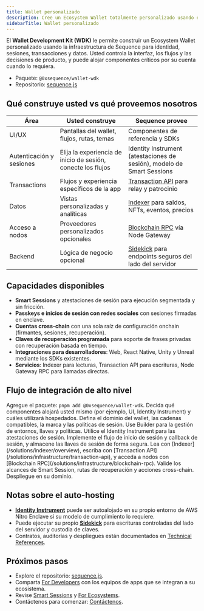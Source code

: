 ```yaml
---
title: Wallet personalizado
description: Cree un Ecosystem Wallet totalmente personalizado usando el Wallet Development Kit sobre la infraestructura de Sequence. Aloje componentes críticos usted mismo si es necesario.
sidebarTitle: Wallet personalizado
---
```


El **Wallet Development Kit (WDK)** le permite construir un Ecosystem Wallet personalizado usando la infraestructura de Sequence para identidad, sesiones, transacciones y datos. Usted controla la interfaz, los flujos y las decisiones de producto, y puede alojar componentes críticos por su cuenta cuando lo requiera.
- Paquete: `@0xsequence/wallet-wdk`
- Repositorio: [sequence.js](https://github.com/0xsequence/sequence.js)

## Qué construye usted vs qué proveemos nosotros

| Área                     | Usted construye                                              | Sequence provee                                                                             |
| ------------------------ | ------------------------------------------------------------ | ------------------------------------------------------------------------------------------- |
| UI/UX                    | Pantallas del wallet, flujos, rutas, temas                   | Componentes de referencia y SDKs                                                            |
| Autenticación y sesiones | Elija la experiencia de inicio de sesión, conecte los flujos | Identity Instrument (atestaciones de sesión), modelo de Smart Sessions                      |
| Transactions             | Flujos y experiencia específicos de la app                   | [Transaction API](/solutions/infrastructure/transaction-api) para relay y patrocinio        |
| Datos                    | Vistas personalizadas y analíticas                           | [Indexer](/solutions/indexer/overview) para saldos, NFTs, eventos, precios                  |
| Acceso a nodos           | Proveedores personalizados opcionales                        | [Blockchain RPC](/solutions/infrastructure/blockchain-rpc) vía Node Gateway                 |
| Backend                  | Lógica de negocio opcional                                   | [Sidekick](/solutions/infrastructure/sidekick) para endpoints seguros del lado del servidor |

## Capacidades disponibles

- **Smart Sessions** y atestaciones de sesión para ejecución segmentada y sin fricción.
- **Passkeys e inicios de sesión con redes sociales** con sesiones firmadas en enclave.
- **Cuentas cross-chain** con una sola raíz de configuración onchain (firmantes, sesiones, recuperación).
- **Claves de recuperación programada** para soporte de frases privadas con recuperación basada en tiempo.
- **Integraciones para desarrolladores**: Web, React Native, Unity y Unreal mediante los SDKs existentes.
- **Servicios**: Indexer para lecturas, Transaction API para escrituras, Node Gateway RPC para llamadas directas.

## Flujo de integración de alto nivel

<Steps>
  <Step title="Instale y planifique el hosting">
    Agregue el paquete: <code>pnpm add @0xsequence/wallet-wdk</code>. Decida qué componentes alojará usted mismo (por ejemplo, UI, Identity Instrument) y cuáles utilizará hospedados.
  </Step>

  <Step title="Configure los metadatos del ecosistema">
    Defina el dominio del wallet, las cadenas compatibles, la marca y las políticas de sesión. Use Builder para la gestión de entornos, llaves y políticas.
  </Step>

  <Step title="Conecte identidad y sesiones">
    Utilice el Identity Instrument para las atestaciones de sesión. Implemente el flujo de inicio de sesión y callback de sesión, y almacene las llaves de sesión de forma segura.
  </Step>

  <Step title="Conecte los servicios">
    Lea con [Indexer](/solutions/indexer/overview), escriba con [Transaction API](/solutions/infrastructure/transaction-api), y acceda a nodos con [Blockchain RPC](/solutions/infrastructure/blockchain-rpc).
  </Step>

  <Step title="Pruebe y lance">
    Valide los alcances de Smart Session, rutas de recuperación y acciones cross-chain. Despliegue en su dominio.
  </Step>
</Steps>

## Notas sobre el auto-hosting

- **[Identity Instrument](/solutions/wallets/ecosystems/identity-instrument)** puede ser autoalojado en su propio entorno de AWS Nitro Enclave si su modelo de cumplimiento lo requiere.
- Puede ejecutar su propio **[Sidekick](/solutions/infrastructure/sidekick)** para escrituras controladas del lado del servidor y custodia de claves.
- Contratos, auditorías y despliegues están documentados en [Technical References](/solutions/technical-references/overview).

## Próximos pasos

- Explore el repositorio: [sequence.js](https://github.com/0xsequence/sequence.js).
- Comparta [For Developers](/solutions/wallets/developers/overview) con los equipos de apps que se integran a su ecosistema.
- Revise [Smart Sessions](/solutions/wallets/ecosystems/smart-sessions) y [For Ecosystems](/solutions/wallets/ecosystems/overview).
- Contáctenos para comenzar: [Contáctenos](https://sequence.xyz/contact).